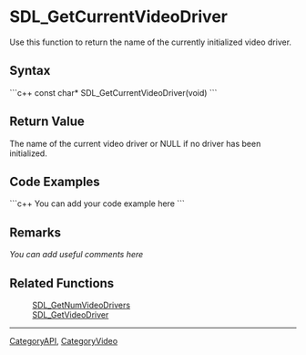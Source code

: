<!-- pragma section-numbers off -->
<!-- pragma disable-camelcase -->

= SDL_GetCurrentVideoDriver =
Use this function to return the name of the currently initialized video driver.


== Syntax ==
```c++
const char* SDL_GetCurrentVideoDriver(void)
```

== Return Value ==
The name of the current video driver or NULL if no driver has been initialized.

== Code Examples ==
```c++
You can add your code example here
```

== Remarks ==
''You can add useful comments here''

== Related Functions ==
:[[SDL_GetNumVideoDrivers]]
:[[SDL_GetVideoDriver]]

----
[[CategoryAPI]], [[CategoryVideo]]
